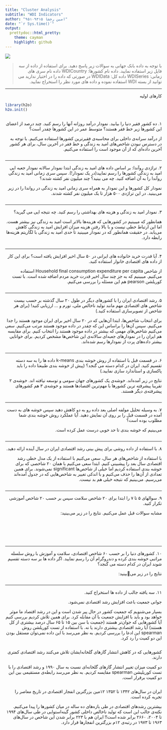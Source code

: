 ```yaml
---
title: "Cluster Analysis"
subtitle: "WDI Indicators"
author: "امین رخشا ۹۵۱۰۹۳۱۵"
date: "`r Sys.time()`"
output:
  prettydoc::html_pretty:
    theme: cayman
    highlight: github
---
```


<div align="center">
<img  src="images/best_hans_talks_1200x627.jpg"  align = 'center'>
</div>

> <p dir="RTL"> 
با توجه به داده بانک جهانی به سوالات زیر پاسخ دهید. برای استفاده از داده از سه فایل زیر استفاده نمایید.
داده نام کشورها: WDICountry
داده نام سری های زمانی: WDISeries
داده کل: WDIData
در صورتی که داده را در اختیار ندارید می توانید از بسته WDI استفاده نموده و داده های مورد نظر را استخراج نمایید.
</p>

***

<p dir="RTL">
کارهای اولیه
</p>

```r
library(h2o)
h2o.init()
```

```r

```

<p dir="RTL">
۱. ده کشور فقیر دنیا را بیابید. نمودار درآمد روزانه آنها را رسم کنید. چند درصد از اعضای این کشورها زیر خط فقر هستند؟ متوسط عمر در این کشورها چقدر است؟
</p>

<p dir="RTL">
از درآمد سرانه&zwnj;ی داخلی برای محاسبه&zwnj;ی فقیرترین کشورها استفاده می&zwnj;کنیم. با توجه به در دسترس نبودن شاخص&zwnj;های امید به زندگی و خط فقر در آخرین سال، برای هر کشور آخرین داده&zwnj;ای که از آن موجود است را استفاده می&zwnj;کنیم.
</p>


```r

```


***

<p dir="RTL">
۲. تراژدی روآندا: بر اساس داده های امید به زندگی ابتدا نمودار سالانه نمودار جعبه ایی امید به زندگی کشورها را رسم نمایید(در یک نمودار!). سپس سری زمانی امید به زندگی روآندا را به آن اضافه کنید. چه می بینید؟ چند میلیون نفر کشته شدند؟
</p>

<p dir="RTL">
نمودار کل کشورها و این نمودار به همراه سری زمانی امید به زندگی در رواندا را در زیر می&zwnj;بینید. در این تراژدی ۵۰۰ هزار تا یک میلیون نفر کشته شدند.
</p>


```r

```


***

<p dir="RTL">
۳. نمودار امید به زندگی و هزینه های بهداشتی را رسم کنید. چه نتیجه ایی می گیرید؟
</p>

<p dir="RTL">
همانطور که میبینیم در کشورهایی که هزینه&zwnj;ها بالاتر است امید به زندگی نیز بیشتر هست. اما این ارتباط خطی نیست و با بالا رفتن هزینه میزان افزایش امید به زندگی کاهش می&zwnj;یابد. در حقیقت همانطور که در نمودار میبینید تا حدی امید به زندگی با لگاریتم هزینه&zwnj;ها رابطه دارد.
</p>

```r

```

***

<p dir="RTL">
۴. آیا قدرت خرید خانواده های ایرانی در ۵۰ سال اخیر افزایش یافته است؟ برای این کار از داده های اقتصادی خانوار استفاده کنید.
</p>

<p dir="RTL">
از شاخص Household final consumption expenditure per capita استفاده می&zwnj;کنیم. میبینیم که به جز چند سال اخیر قدرت خرید مردم اضافه شده است. با تست کوریلشن pearson هم این مسئله را بررسی می&zwnj;کنیم.
</p>

```r

```


***

<p dir="RTL">
۵. رشد اقتصادی ایران را با کشورهای دیگر در طول ۲۰ سال گذشته بر حسب بیست شاخص های اقتصادی مهم مانند تولید ناخالص ملی، تورم و … ارزیابی کنید! (برای هر شاخص از تصویرسازی استفاده کنید.)
</p>

<p dir="RTL">
برای انتخاب شاخص&zwnj;ها، ابتدا آن&zwnj;هایی که در ۲۰ سال اخیر برای ایران موجود هستند را جدا می&zwnj;کنیم. سپس آن&zwnj;ها را براساس این که چقدر در داده موجود هستند مرتب می&zwnj;کنیم. سعی می&zwnj;کنیم شاخص&zwnj;های مهمی که بیشتر در داده موجود هستند را انتخاب کنیم. برای مقایسه هم ایران را در نمودار&zwnj;های جعبه&zwnj;ای سالانه&zwnj;ی این شاخص&zwnj;ها مشخص کردیم. برای خوانایی بیشتر داده&zwnj;های پرت از نمودارها رسم شده&zwnj;اند.
</p>

```r

```

***

<p dir="RTL">
۶. در قسمت قبل با استفاده از روش خوشه بندی k-means داده ها را به سه دسته تقسیم کنید. ایران در کدام دسته می گنجد؟ (پیش از خوشه بندی طبیعتا داده را باید پاکسازی و استاندارد سازی نمایید.)
</p>

<p dir="RTL">
نتایج در زیر آمده&zwnj;اند. خوشه&zwnj;ی یک کشورهای جهان سومی و توسعه نیافته اند. خوشه&zwnj;ی ۲ تقریبا پیشرفته ترین کشورها با مهم&zwnj;ترین اقتصادها هستند و خوشه&zwnj;ی ۳ هم کشورهای پیشرفته&zwnj;ی دیگر هستند.
</p>

```r

```

***

<p dir="RTL">
۷. به وسیله تحلیل مولفه اصلی بعد داده رو به دو کاهش دهید سپس خوشه های به دست آمده در قسمت قبل را بر روی آن نمایش دهید. آیا عملکرد روش خوشه بندی شما مطلوب بوده است؟
</p>

<p dir="RTL">
می&zwnj;بینیم که خوشه بندی تا حد خوبی درست عمل کرده است.
</p>

```r

```

***

<p dir="RTL">
۸. با استفاده از داده روشی برای پیش بینی رشد اقتصادی ایران در سال آینده ارائه دهید.
</p>

<p dir="RTL">
با استفاده از شاخص&zwnj;های هر سال، سعی می&zwnj;کنیم با استفاده از یک مدل خطی رشد اقتصادی سال بعد را پیشبینی کنیم. ابتدا سعی می&zwnj;کنیم با همان ۲۰ شاخصی که برای خوشه بندی استفاده کردیم اما خیلی از شاخص&zwnj;ها significant نمی&zwnj;شوند. برای همین تعدادی از آن&zwnj;ها را حذف می&zwnj;کنیم و با اندکی تغییر به شاخص&zwnj;هایی که در جدول آمده&zwnj;اند می&zwnj;رسیم. می&zwnj;بینیم که نتیجه خیلی هم بد نیست.
</p>

```r

```

***

<p dir="RTL"> 
۹. سوالهای ۵ تا ۷ را ابتدا برای ۲۰ شاخص سلامت سپس بر حسب ۲۰ شاخص آموزشی تکرار کنید.
</p>

<p dir="RTL">
مشابه سوالات قبل عمل می&zwnj;کنیم. نتایج را در زیر می&zwnj;بینید:
</p>

```r

```


```r

```


```r

```

```r

```

```r

```

```r

```



***

<p dir="RTL"> 
۱۰. کشورهای دنیا را بر حسب ۶۰ شاخص اقتصادی، سلامت و آموزش با روش سلسله مراتبی خوشه بندی کرده و دندروگرام آن را رسم نمایید. اگر داده ها بر سه دسته تقسیم شوند ایران در کدام دسته می گنجد؟
</p>

<p dir="RTL">
نتایج را در زیر میبینید:
</p>


```r

```



***

<p dir="RTL"> 
۱۱. سه یافته جالب از داده ها استخراج کنید.
</p>


<p dir="RTL">
جوانی جمعیت باعث افزایش رشد اقتصادی نمی&zwnj;شود.
</p>
<p dir="RTL">
بسیار می&zwnj;شنویم که جمعیت کشور در حال پیر شدن است و این در رشد اقتصاد ما موثر خواهد بود و باید با افزایش جمعیت با آن مقابله کرد. برای همین تلاش کردیم بررسی کنیم آیا کشورهایی که جوان&zwnj;تر هستند (جمعیت با سن بین ۱۵ تا ۶۵ سال درصد بیشتری از کل هستند) آیا رشد اقتصادی بیشتری دارند یا نه. با استفاده از تست کوریلشن روش spearman این ادعا را بررسی کردیم. به نظر می&zwnj;رسد با این داده نمی&zwnj;توان مستقل بودن این دو کمیت را رد کرد.
</p>


```r

```


<p dir="RTL">
کشورهایی که در کاهش انتشار گازهای گلخانه&zwnj;ایشان تلاش می&zwnj;کنند رشد اقتصادی کمتری دارند.
</p>
<p dir="RTL">
دو کمیت میزان تغییر انتشار گازهای گلخانه&zwnj;ای نسبت به سال ۱۹۹۰ و رشد اقتصادی را با تست کوریلیشن spearman مقایسه کردیم. به نظر می&zwnj;رسد رابطه&zwnj;ی مستقیمی بین این دو کمیت برقرار است.
</p>

```r

```


<p dir="RTL">
ایران در سال&zwnj;های ۱۳۴۲ تا ۱۳۵۲ ۱۲مین بزرگترین انفجار اقتصادی در تاریخ معاصر را تجربه کرده است.
</p>
<p dir="RTL">
بیشترین رشدهای اقتصادی در طی بازه&zwnj;های ده ساله در میان کشورها را پیدا می&zwnj;کنیم. نکته&zwnj;ی جالب این است که تولید ناخالص داخلی کشور گینه&zwnj;استوایی در طی سال&zwnj;های ۱۹۹۴ تا ۲۰۰۴، ۲۶۶۰ برابر شده است!! ایران هم با ۲۲۳ برابر شدن این شاخص در سال&zwnj;های ۱۹۶۳ تا ۱۹۷۳ در رتبه&zwnj;ی ۱۲م بزرگترین انفجارها قرار دارد.
</p>

```r

```

